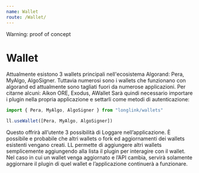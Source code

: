 ```yaml
---
name: Wallet
route: /Wallet/
---
```



<Hint type="warning" variant="outer">
    Warning: proof of concept
</Hint>

# Wallet

Attualmente esistono 3 wallets principali nell'ecosistema Algorand: Pera, MyAlgo, 
AlgoSigner. Tuttavia numerosi sono i wallets che funzionano con algorand ed 
attualmente sono tagliati fuori da numerose applicazioni. Per citarne alcuni: 
Aikon ORE, Exodus, AWallet
Sarà quindi necessario importare i plugin nella propria applicazione e settarli come 
metodi di autenticazione:
```jsx
import { Pera, MyAlgo, AlgoSigner } from "longlink/wallets"

ll.useWallet([Pera, MyAlgo, AlgoSigner])
```
Questo offrirà all’utente 3 possibilità di Loggare nell’applicazione. 
È possibile e probabile che altri wallets o fork ed aggiornamenti dei wallets esistenti 
vengano creati. LL permette di aggiungere altri wallets semplicemente aggiungendo alla 
lista il plugin per interagire con il wallet. Nel caso in cui un wallet venga aggiornato 
e l’API cambia, servirà solamente aggiornare il plugin di quel wallet e l’applicazione 
continuerà a funzionare.

